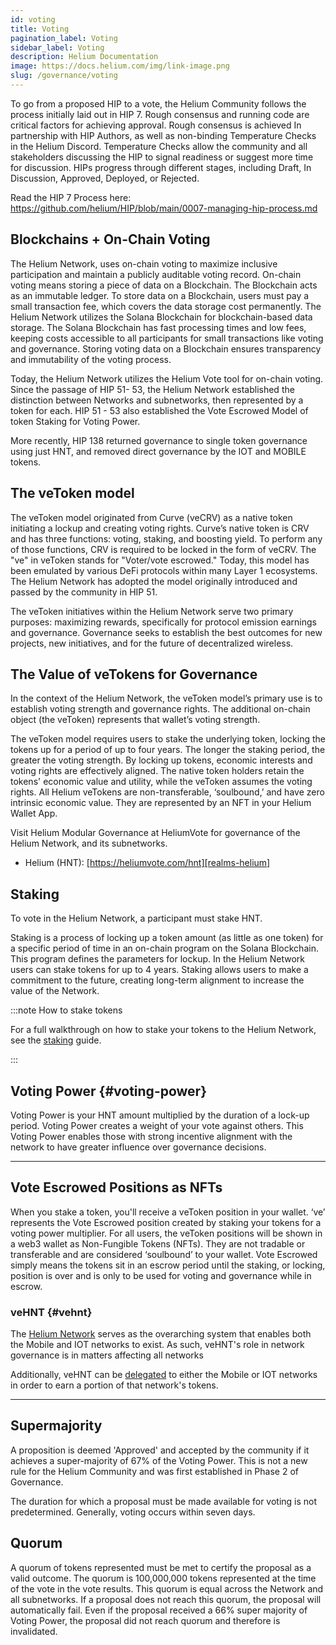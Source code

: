 ```yaml
---
id: voting
title: Voting
pagination_label: Voting
sidebar_label: Voting
description: Helium Documentation
image: https://docs.helium.com/img/link-image.png
slug: /governance/voting
---
```


To go from a proposed HIP to a vote, the Helium Community follows the process initially laid out in
HIP 7. Rough consensus and running code are critical factors for achieving approval. Rough consensus
is achieved In partnership with HIP Authors, as well as non-binding Temperature Checks in the Helium
Discord. Temperature Checks allow the community and all stakeholders discussing the HIP to signal
readiness or suggest more time for discussion. HIPs progress through different stages, including
Draft, In Discussion, Approved, Deployed, or Rejected.

Read the HIP 7 Process here: https://github.com/helium/HIP/blob/main/0007-managing-hip-process.md

## Blockchains + On-Chain Voting

The Helium Network, uses on-chain voting to maximize inclusive participation and maintain a publicly
auditable voting record. On-chain voting means storing a piece of data on a Blockchain. The
Blockchain acts as an immutable ledger. To store data on a Blockchain, users must pay a small
transaction fee, which covers the data storage cost permanently. The Helium Network utilizes the
Solana Blockchain for blockchain-based data storage. The Solana Blockchain has fast processing times
and low fees, keeping costs accessible to all participants for small transactions like voting and
governance. Storing voting data on a Blockchain ensures transparency and immutability of the voting
process.

Today, the Helium Network utilizes the Helium Vote tool for on-chain voting. Since the passage of
HIP 51- 53, the Helium Network established the distinction between Networks and subnetworks,
then represented by a token for each. HIP 51 - 53 also established the Vote Escrowed Model of
token Staking for Voting Power. 

More recently, HIP 138 returned governance to single token governance using just HNT, 
and removed direct governance by the IOT and MOBILE tokens.

## The veToken model

The veToken model originated from Curve (veCRV) as a native token initiating a lockup and creating
voting rights. Curve’s native token is CRV and has three functions: voting, staking, and boosting
yield. To perform any of those functions, CRV is required to be locked in the form of veCRV. The
"ve" in veToken stands for "Voter/vote escrowed." Today, this model has been emulated by various
DeFi protocols within many Layer 1 ecosystems. The Helium Network has adopted the model originally
introduced and passed by the community in HIP 51.

The veToken initiatives within the Helium Network serve two primary purposes: maximizing rewards,
specifically for protocol emission earnings and governance. Governance seeks to establish the best
outcomes for new projects, new initiatives, and for the future of decentralized wireless.

## The Value of veTokens for Governance

In the context of the Helium Network, the veToken model’s primary use is to establish voting
strength and governance rights. The additional on-chain object (the veToken) represents that
wallet’s voting strength.

The veToken model requires users to stake the underlying token, locking the tokens up for a period
of up to four years. The longer the staking period, the greater the voting strength. By locking up
tokens, economic interests and voting rights are effectively aligned. The native token holders
retain the tokens' economic value and utility, while the veToken assumes the voting rights. All
Helium veTokens are non-transferable, ‘soulbound,’ and have zero intrinsic economic value. They are
represented by an NFT in your Helium Wallet App.

Visit Helium Modular Governance at HeliumVote for governance of the Helium Network, and its 
subnetworks. 

- Helium (HNT): [https://heliumvote.com/hnt][realms-helium]

## Staking

To vote in the Helium Network, a participant must stake HNT.

Staking is a process of locking up a token amount (as little as one token) for a specific period of
time in an on-chain program on the Solana Blockchain. This program defines the parameters for
lockup. In the Helium Network users can stake tokens for up to 4 years. Staking allows users to make
a commitment to the future, creating long-term alignment to increase the value of the Network.

:::note How to stake tokens

For a full walkthrough on how to stake your tokens to the Helium Network, see the
[staking](/governance/staking-with-helium-vote) guide.

:::

<TopLedgerEmbed
  title="HNT Positions"
  caption="Number of HNT positions by lock up period"
  client="helium"
  queryId="7434"
  visualizationId="21926"
  apiKey="7IlJPdUUh9rFhWPqC3V4Xej3YQPLqRNPPh9OQkcb"
/>

## Voting Power {#voting-power}

Voting Power is your HNT amount multiplied by the duration of a lock-up period. Voting Power creates
a weight of your vote against others. This Voting Power enables those with strong incentive
alignment with the network to have greater influence over governance decisions.

---

## Vote Escrowed Positions as NFTs

When you stake a token, you'll receive a veToken position in your wallet. ‘ve’ represents the Vote
Escrowed position created by staking your tokens for a voting power multiplier. For all users, the
veToken positions will be shown in a web3 wallet as Non-Fungible Tokens (NFTs). They are not
tradable or transferable and are considered ‘soulbound’ to your wallet. Vote Escrowed simply means
the tokens sit in an escrow period until the staking, or locking, position is over and is only to be
used for voting and governance while in escrow.

### veHNT {#vehnt}

The [Helium Network](https://heliumvote.com/hnt) serves as the overarching system that enables both
the Mobile and IOT networks to exist. As such, veHNT's role in network governance is in matters
affecting all networks

Additionally, veHNT can be [delegated](/governance/staking-with-helium-vote#delegating-stakes) to
either the Mobile or IOT networks in order to earn a portion of that network's tokens.



---

## Supermajority

A proposition is deemed 'Approved' and accepted by the community if it achieves a super-majority of
67% of the Voting Power. This is not a new rule for the Helium Community and was first established
in Phase 2 of Governance.

The duration for which a proposal must be made available for voting is not predetermined. Generally,
voting occurs within seven days.

## Quorum

A quorum of tokens represented must be met to certify the proposal as a valid outcome. The quorum is
100,000,000 tokens represented at the time of the vote in the vote results. This quorum is equal
across the Network and all subnetworks. If a proposal does not reach this quorum, the proposal will
automatically fail. Even if the proposal received a 66% super majority of Voting Power, the proposal
did not reach quorum and therefore is invalidated.
